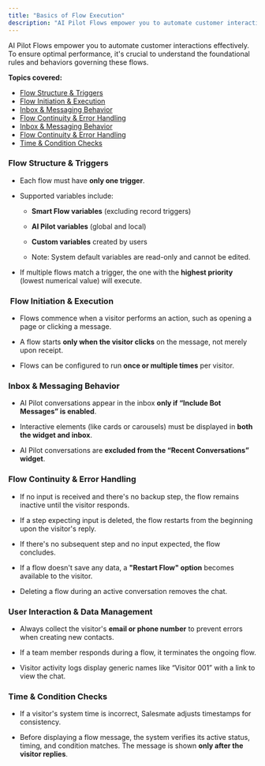 ```yaml
---
title: "Basics of Flow Execution"
description: "AI Pilot Flows empower you to automate customer interactions effectively. To ensure optimal performance, it's crucial to understand the foundational r..."
---
```


AI Pilot Flows empower you to automate customer interactions effectively. To ensure optimal performance, it's crucial to understand the foundational rules and behaviors governing these flows.

**Topics covered:**

*   [Flow Structure & Triggers](https://support.salesmate.io/hc/en-us/articles/45879772372505-Basics-of-Flow-Execution#01JVVFDXX8V702FA4P2H1G26H8)
*   [Flow Initiation & Execution](https://support.salesmate.io/hc/en-us/articles/45879772372505-Basics-of-Flow-Execution#01JVVFEQVWQJV69JB2KMZT2FE5)
*   [Inbox & Messaging Behavior](https://support.salesmate.io/hc/en-us/articles/45879772372505-Basics-of-Flow-Execution#01JVVFFXVXJZ3RVRAN53GNVRDR)
*   [Flow Continuity & Error Handling](https://support.salesmate.io/hc/en-us/articles/45879772372505-Basics-of-Flow-Execution#01JVVFG3KG18VQ24J3PSEK9N0F)
*   [Inbox & Messaging Behavior](https://support.salesmate.io/hc/en-us/articles/45879772372505-Basics-of-Flow-Execution#01JVVFFXVXJZ3RVRAN53GNVRDR)
*   [Flow Continuity & Error Handling](https://support.salesmate.io/hc/en-us/articles/45879772372505-Basics-of-Flow-Execution#01JVVFG3KG18VQ24J3PSEK9N0F)
*   [Time & Condition Checks](https://support.salesmate.io/hc/en-us/articles/45879772372505-Basics-of-Flow-Execution#01JVVFG9PP70DDVBXYC8977Z7C)

### Flow Structure & Triggers

*   Each flow must have **only one trigger**.
    
*   Supported variables include:
    
    *   **Smart Flow variables** (excluding record triggers)
        
    *   **AI Pilot variables** (global and local)
        
    *   **Custom variables** created by users
        
    *   Note: System default variables are read-only and cannot be edited.
        
*   If multiple flows match a trigger, the one with the **highest priority** (lowest numerical value) will execute.
    

###  Flow Initiation & Execution

*   Flows commence when a visitor performs an action, such as opening a page or clicking a message.
    
*   A flow starts **only when the visitor clicks** on the message, not merely upon receipt.
    
*   Flows can be configured to run **once or multiple times** per visitor.
    

### Inbox & Messaging Behavior

*   AI Pilot conversations appear in the inbox **only if “Include Bot Messages” is enabled**.
    
*   Interactive elements (like cards or carousels) must be displayed in **both the widget and inbox**.
    
*   AI Pilot conversations are **excluded from the “Recent Conversations” widget**.
    

### Flow Continuity & Error Handling

*   If no input is received and there's no backup step, the flow remains inactive until the visitor responds.
    
*   If a step expecting input is deleted, the flow restarts from the beginning upon the visitor's reply.
    
*   If there's no subsequent step and no input expected, the flow concludes.
    
*   If a flow doesn't save any data, a **"Restart Flow" option** becomes available to the visitor.
    
*   Deleting a flow during an active conversation removes the chat.
    

### User Interaction & Data Management

*   Always collect the visitor's **email or phone number** to prevent errors when creating new contacts.
    
*   If a team member responds during a flow, it terminates the ongoing flow.
    
*   Visitor activity logs display generic names like “Visitor 001” with a link to view the chat.
    

### Time & Condition Checks

*   If a visitor's system time is incorrect, Salesmate adjusts timestamps for consistency.
    
*   Before displaying a flow message, the system verifies its active status, timing, and condition matches. The message is shown **only after the visitor replies**.